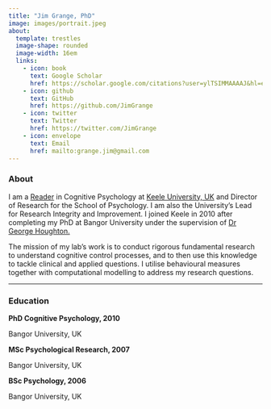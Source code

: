 ```yaml
---
title: "Jim Grange, PhD"
image: images/portrait.jpeg
about: 
  template: trestles
  image-shape: rounded
  image-width: 16em
  links:
    - icon: book 
      text: Google Scholar
      href: https://scholar.google.com/citations?user=ylTSIMMAAAAJ&hl=e/
    - icon: github 
      text: GitHub
      href: https://github.com/JimGrange
    - icon: twitter 
      text: Twitter
      href: https://twitter.com/JimGrange
    - icon: envelope 
      text: Email
      href: mailto:grange.jim@gmail.com
---
```


<!-- based on https://ddimmery.com/ -->

<!-- and https://github.com/samanthacsik/samanthacsik.github.io -->

### About

<p class="topbr">

I am a [Reader](https://en.wikipedia.org/wiki/Reader_(academic_rank)) in Cognitive Psychology at [Keele University, UK](https://www.keele.ac.uk/psychology/) and Director of Research for the School of Psychology. I am also the University's Lead for Research Integrity and Improvement. I joined Keele in 2010 after completing my PhD at Bangor University under the supervision of [Dr George Houghton.](https://www.bangor.ac.uk/psychology/people/profiles/george_houghton.php.en)

The mission of my lab's work is to conduct rigorous fundamental research to understand cognitive control processes, and to then use this knowledge to tackle clinical and applied questions. I utilise behavioural measures together with computational modelling to address my research questions.

</p>

------------------------------------------------------------------------

### Education

::: topbr
<p class="custom-subtitle">

<i class="fas fa-graduation-cap"></i> **PhD Cognitive Psychology, 2010**

</p>

<p class="custom-subtitle2">

Bangor University, UK

</p>

<p class="custom-subtitle">

<i class="fas fa-graduation-cap"></i> **MSc Psychological Research, 2007**

</p>

<p class="custom-subtitle2">

Bangor University, UK

</p>

<p class="custom-subtitle">

<i class="fas fa-graduation-cap"></i> **BSc Psychology, 2006**

</p>

<p class="custom-subtitle2">

Bangor University, UK

</p>
:::
